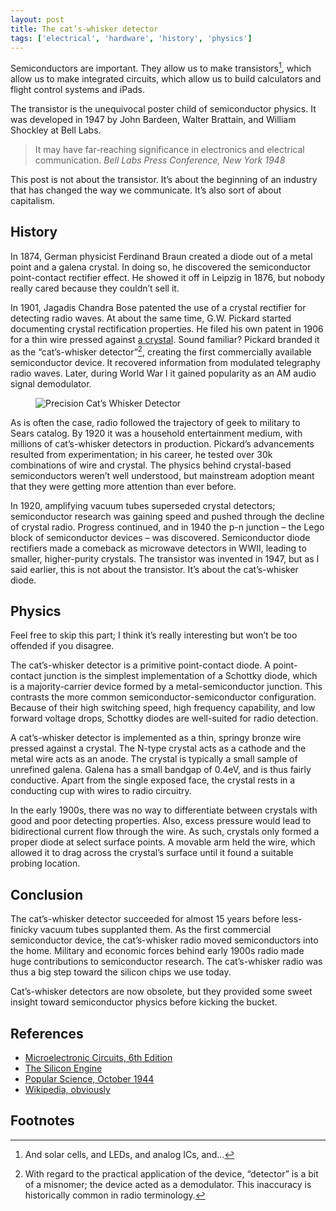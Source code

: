 ```yaml
---
layout: post
title: The cat’s-whisker detector
tags: ['electrical', 'hardware', 'history', 'physics']
---
```



Semiconductors are important. They allow us to make transistors[^1], which allow us to make integrated circuits, which allow us to build calculators and flight control systems and iPads.

The transistor is the unequivocal poster child of semiconductor physics. It was developed in 1947 by John Bardeen, Walter Brattain, and William Shockley at Bell Labs.

> It may have far-reaching significance in electronics and electrical communication.
> <cite>Bell Labs Press Conference, New York 1948</cite>

This post is not about the transistor. It’s about the beginning of an industry that has changed the way we communicate. It’s also sort of about capitalism.

## History

In 1874, German physicist Ferdinand Braun created a diode out of a metal point and a galena crystal. In doing so, he discovered the semiconductor point-contact rectifier effect. He showed it off in Leipzig in 1876, but nobody really cared because they couldn’t sell it.

In 1901, Jagadis Chandra Bose patented the use of a crystal rectifier for detecting radio waves. At about the same time, G.W. Pickard started documenting crystal rectification properties. He filed his own patent in 1906 for a thin wire pressed against [a crystal](http://en.wikipedia.org/wiki/Galena). Sound familiar? Pickard branded it as the “cat’s-whisker detector”[^2], creating the first commercially available semiconductor device. It recovered information from modulated telegraphy radio waves. Later, during World War I it gained popularity as an AM audio signal demodulator.

<Figure caption="Precision Cat’s Whisker Detector">

![Precision Cat’s Whisker Detector](../../../../../content/images/blog/cats-whisker-1.jpg)

</Figure>

As is often the case, radio followed the trajectory of geek to military to Sears catalog. By 1920 it was a household entertainment medium, with millions of cat’s-whisker detectors in production. Pickard’s advancements resulted from experimentation; in his career, he tested over 30k combinations of wire and crystal. The physics behind crystal-based semiconductors weren’t well understood, but mainstream adoption meant that they were getting more attention than ever before.

In 1920, amplifying vacuum tubes superseded crystal detectors; semiconductor research was gaining speed and pushed through the decline of crystal radio. Progress continued, and in 1940 the p-n junction – the Lego block of semiconductor devices – was discovered. Semiconductor diode rectifiers made a comeback as microwave detectors in WWII, leading to smaller, higher-purity crystals. The transistor was invented in 1947, but as I said earlier, this is not about the transistor. It’s about the cat’s-whisker diode.

## Physics

Feel free to skip this part; I think it’s really interesting but won’t be too offended if you disagree.

The cat’s-whisker detector is a primitive point-contact diode. A point-contact junction is the simplest implementation of a Schottky diode, which is a majority-carrier device formed by a metal-semiconductor junction. This contrasts the more common semiconductor-semiconductor configuration. Because of their high switching speed, high frequency capability, and low forward voltage drops, Schottky diodes are well-suited for radio detection.

A cat’s-whisker detector is implemented as a thin, springy bronze wire pressed against a crystal. The N-type crystal acts as a cathode and the metal wire acts as an anode. The crystal is typically a small sample of unrefined galena. Galena has a small bandgap of 0.4eV, and is thus fairly conductive. Apart from the single exposed face, the crystal rests in a conducting cup with wires to radio circuitry.

In the early 1900s, there was no way to differentiate between crystals with good and poor detecting properties. Also, excess pressure would lead to bidirectional current flow through the wire. As such, crystals only formed a proper diode at select surface points. A movable arm held the wire, which allowed it to drag across the crystal’s surface until it found a suitable probing location.

## Conclusion

The cat’s-whisker detector succeeded for almost 15 years before less-finicky vacuum tubes supplanted them. As the first commercial semiconductor device, the cat’s-whisker radio moved semiconductors into the home. Military and economic forces behind early 1900s radio made huge contributions to semiconductor research. The cat’s-whisker radio was thus a big step toward the silicon chips we use today.

Cat’s-whisker detectors are now obsolete, but they provided some sweet insight toward semiconductor physics before kicking the bucket.

## References

-   [Microelectronic Circuits, 6th Edition](http://thepiratebay.se/)
-   [The Silicon Engine](http://www.computerhistory.org/semiconductor/timeline.html)
-   [Popular Science, October 1944](http://books.google.ca/books?id=PyEDAAAAMBAJ&pg=PA206&redir_esc=y#v=onepage&q&f=false)
-   [Wikipedia, obviously](http://en.wikipedia.org/wiki/Cat%27s_whisker)

## Footnotes

[^1]: And solar cells, and LEDs, and analog ICs, and…
[^2]: With regard to the practical application of the device, “detector” is a bit of a misnomer; the device acted as a demodulator. This inaccuracy is historically common in radio terminology.
